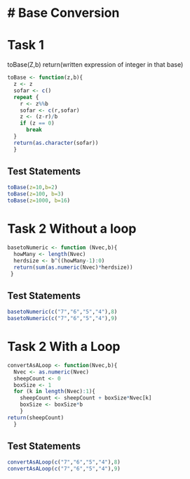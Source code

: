 # Base Conversion
========================================================

# Task 1

toBase(Z,b)
return(written expression of integer in that base)
```r
toBase <- function(z,b){
  z <- z
  sofar <- c() 
  repeat {
    r <- z%%b
    sofar <- c(r,sofar)
    z <- (z-r)/b
    if (z == 0)
      break
  }
  return(as.character(sofar))
  }
```

## Test Statements
```r
toBase(z=10,b=2)
toBase(z=100, b=3)
toBase(z=1000, b=16)
```

# Task 2 Without a loop

```r
basetoNumeric <- function (Nvec,b){
  howMany <- length(Nvec)
  herdsize <- b^((howMany-1):0)
  return(sum(as.numeric(Nvec)*herdsize))
 }
```

## Test Statements
```r
basetoNumeric(c("7","6","5","4"),8)
basetoNumeric(c("7","6","5","4"),9)
```

# Task 2 With a Loop
```r
convertAsALoop <- function(Nvec,b){
  Nvec <- as.numeric(Nvec)
  sheepCount <- 0
  boxSize <- 1
  for (k in length(Nvec):1){
    sheepCount <- sheepCount + boxSize*Nvec[k]
    boxSize <- boxSize*b
    }
return(sheepCount)
  }
```

## Test Statements
```r
convertAsALoop(c("7","6","5","4"),8) 
convertAsALoop(c("7","6","5","4"),9) 
```
